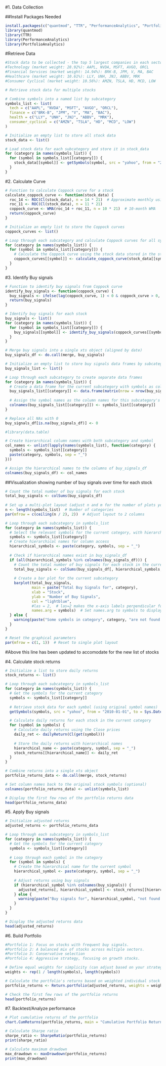 #1. Data Collection

##Install Packages Needed
```r
install.packages(c("quantmod", "TTR", "PerformanceAnalytics", "PortfolioAnalytics"))
library(quantmod)
library(TTR)
library(PerformanceAnalytics)
library(PortfolioAnalytics)

```

#Retrieve Data
```r
#Stock data to be collected - the top 5 largest companies in each sector
#Technology (market weight: 28.92%): AAPL, NVDA, MSFT, AVGO, ORCL
#Financial Services (market weight: 14.94%): BRK-B, JPM, V, MA, BAC
#Healthcare (market weight: 10.61%): LLY, UNH, JNJ, ABBV, MRK
#Consumer Cyclical (market weight: 10.56%): AMZN, TSLA, HD, MCD, LOW
```

```r
# Retrieve stock data for multiple stocks

# Combine symbols into a named list by subcategory
symbols_list <- list(
  tech = c("AAPL", "NVDA", "MSFT", "AVGO", "ORCL"),
  finance = c("BRK-B", "JPM", "V", "MA", "BAC"),
  health = c("LLY", "UNH", "JNJ", "ABBV", "MRK"),
  consumer_cyclical = c("AMZN", "TSLA", "HD", "MCD", "LOW")
)

# Initialize an empty list to store all stock data
stock_data <- list()

# Load stock data for each subcategory and store it in stock_data
for (category in names(symbols_list)) {
  for (symbol in symbols_list[[category]]) {
    stock_data[[symbol]] <- getSymbols(symbol, src = "yahoo", from = "2010-01-01", to = Sys.Date(), auto.assign = FALSE)
  }
}

```

#2. Calculate Curve

```r
# Function to calculate Coppock curve for a stock
calculate_coppock_curve <- function(stock_data) {
  roc_14 <- ROC(Cl(stock_data), n = 14 * 21)  # Approximate monthly using 21 trading days
  roc_11 <- ROC(Cl(stock_data), n = 11 * 21)
  coppock_curve <- WMA(roc_14 + roc_11, n = 10 * 21)  # 10-month WMA
  return(coppock_curve)
}

# Initialize an empty list to store the Coppock curves
coppock_curves <- list()

# Loop through each subcategory and calculate Coppock curves for all symbols
for (category in names(symbols_list)) {
  for (symbol in symbols_list[[category]]) {
    # Calculate the Coppock curve using the stock data stored in the stock_data list
    coppock_curves[[symbol]] <- calculate_coppock_curve(stock_data[[symbol]])
  }
}

```

#3. Identify Buy signals

```r
# Function to identify buy signals from Coppock curve
identify_buy_signals <- function(coppock_curve) {
  buy_signals <- ifelse(lag(coppock_curve, 1) < 0 & coppock_curve > 0, 1, 0)
  return(buy_signals)
}

# Identify buy signals for each stock
buy_signals <- list()
for (category in names(symbols_list)) {
  for (symbol in symbols_list[[category]]) {
    buy_signals[[symbol]] <- identify_buy_signals(coppock_curves[[symbol]])
  }
}

# Merge buy signals into a single xts object (aligned by date)
buy_signals_df <- do.call(merge, buy_signals)
```

```r
# Initialize an empty list to store buy signals data frames by subcategory
buy_signals_list <- list()

# Loop through each subcategory to create separate data frames
for (category in names(symbols_list)) {
  # Create a data frame for the current subcategory with symbols as columns
  buy_signals_list[[category]] <- data.frame(matrix(nrow = nrow(buy_signals_df), ncol = length(symbols_list[[category]])))
  
  # Assign the symbol names as the column names for this subcategory's data frame
  colnames(buy_signals_list[[category]]) <- symbols_list[[category]]
}

# Replace all NAs with 0
buy_signals_df[is.na(buy_signals_df)] <- 0

#library(data.table)

# Create hierarchical column names with both subcategory and symbol
col_names <- unlist(lapply(names(symbols_list), function(category) {
  symbols <- symbols_list[[category]]
  paste(category, symbols, sep = "_")
}))

# Assign the hierarchical names to the columns of buy_signals_df
colnames(buy_signals_df) <- col_names
```



##Visualization showing number of buy signals over time for each stock
```r
# Count the total number of buy signals for each stock
total_buy_signals <- colSums(buy_signals_df)
  
# Set up a multi-plot layout (adjust n and m for the number of plots you want)
n <- length(symbols_list)  # Number of categories
par(mfrow = c(ceiling(n / 2), 2))  # Adjust layout to 2 columns

# Loop through each subcategory in symbols_list
for (category in names(symbols_list)) {
  # Select the relevant symbols for the current category, with hierarchical names
  symbols <- symbols_list[[category]]
  # Create hierarchical names for column access
  hierarchical_symbols <- paste(category, symbols, sep = "_")
  
  # Check if hierarchical names exist in buy_signals_df
  if (all(hierarchical_symbols %in% colnames(buy_signals_df))) {
    # Count the total number of buy signals for each stock in the current subcategory
    total_buy_signals <- colSums(buy_signals_df[, hierarchical_symbols, drop = FALSE])
    
    # Create a bar plot for the current subcategory
    barplot(total_buy_signals, 
            main = paste("Total Buy Signals for", category),
            xlab = "Stock",
            ylab = "Number of Buy Signals",
            col = "lightblue",
            #las = 2,  # las=2 makes the x-axis labels perpendicular for better readability
            names.arg = symbols)  # Set names.arg to symbols to display only the stock symbols
  } else {
    warning(paste("Some symbols in category", category, "are not found in the dataframe."))
  }
}

# Reset the graphical parameters
par(mfrow = c(1, 1))  # Reset to single plot layout
```
#Above this line has been updated to accomodate for the new list of stocks

#4. Calculate stock returns
```r
# Initialize a list to store daily returns
stock_returns <- list()

# Loop through each subcategory in symbols_list
for (category in names(symbols_list)) {
  # Get the symbols for the current category
  symbols <- symbols_list[[category]]
  
  # Retrieve stock data for each symbol (using original symbol names)
  getSymbols(symbols, src = "yahoo", from = "2010-01-01", to = Sys.Date(), auto.assign = TRUE)

  # Calculate daily returns for each stock in the current category
  for (symbol in symbols) {
    # Calculate daily returns using the Close prices
    daily_ret <- dailyReturn(Cl(get(symbol)))
    
    # Store the daily returns with hierarchical names
    hierarchical_name <- paste(category, symbol, sep = "_")
    stock_returns[[hierarchical_name]] <- daily_ret
  }
}

# Combine returns into a single xts object
portfolio_returns_data <- do.call(merge, stock_returns)

# Set column names back to the original stock symbols (optional)
colnames(portfolio_returns_data) <- unlist(symbols_list)

# Display the first few rows of the portfolio returns data
head(portfolio_returns_data)
```

#5. Apply Buy signals

```r
# Initialize adjusted returns
adjusted_returns <- portfolio_returns_data

# Loop through each subcategory in symbols_list
for (category in names(symbols_list)) {
  # Get the symbols for the current category
  symbols <- symbols_list[[category]]
  
  # Loop through each symbol in the category
  for (symbol in symbols) {
    # Create the hierarchical name for the current symbol
    hierarchical_symbol <- paste(category, symbol, sep = "_")
    
    # Adjust returns using buy signals
    if (hierarchical_symbol %in% colnames(buy_signals)) {
      adjusted_returns[, hierarchical_symbol] <- stock_returns[[hierarchical_symbol]] * buy_signals[[hierarchical_symbol]]
    } else {
      warning(paste("Buy signals for", hierarchical_symbol, "not found."))
    }
  }
}

# Display the adjusted returns data
head(adjusted_returns)

```

#6. Build Portfolio
```r
#Portfolio 1: Focus on stocks with frequent buy signals.
#Portfolio 2: A balanced mix of stocks across multiple sectors.
#Portfolio 3: Conservative selection 
#Portfolio 4: Aggressive strategy, focusing on growth stocks.

```

```r
# Define equal weights for simplicity (can adjust based on your strategy)
weights <- rep(1 / length(symbols), length(symbols))

# Calculate the portfolio's returns based on weighted individual stock returns
portfolio_returns <- Return.portfolio(adjusted_returns, weights = weights)

# Check the first few rows of the portfolio returns
head(portfolio_returns)

```

#7. Backtest/Analyze performance

```r
# Plot cumulative returns of the portfolio
chart.CumReturns(portfolio_returns, main = "Cumulative Portfolio Returns", legend.loc = "bottomleft")

# Calculate Sharpe ratio
sharpe_ratio <- SharpeRatio(portfolio_returns)
print(sharpe_ratio)

# Calculate maximum drawdown
max_drawdown <- maxDrawdown(portfolio_returns)
print(max_drawdown)

```